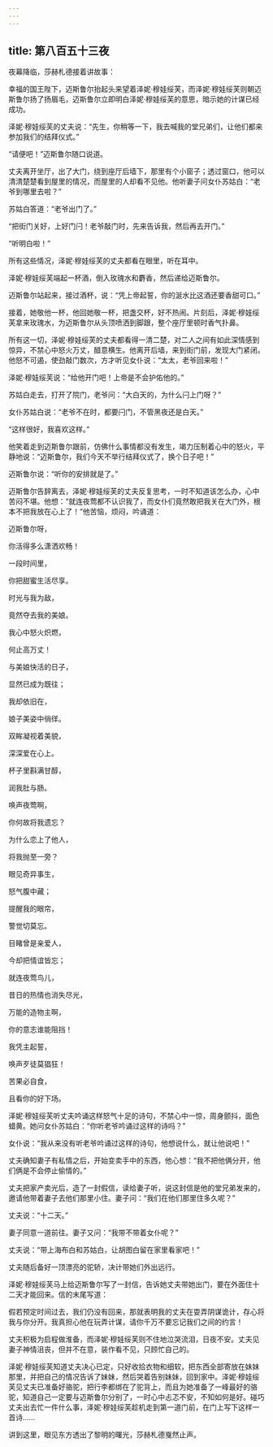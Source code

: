 ```yaml
---
---
---
```

title: 第八百五十三夜
---






夜幕降临，莎赫札德接着讲故事：





幸福的国王陛下，迈斯鲁尔抬起头来望着泽妮·穆娃绥芙，而泽妮·穆娃绥芙则朝迈斯鲁尔扬了扬眉毛，迈斯鲁尔立即明白泽妮·穆娃绥芙的意思，暗示她的计谋已经成功。

泽妮·穆娃绥芙的丈夫说：“先生，你稍等一下，我去喊我的堂兄弟们，让他们都来参加我们的结拜仪式。”

“请便吧！”迈斯鲁尔随口说道。

丈夫离开坐厅，出了大门，绕到座厅后墙下，那里有个小窗子；透过窗口，他可以清清楚楚看到屋里的情况，而屋里的人却看不见他。他听妻子问女仆苏姑白：“老爷到哪里去啦？”

苏姑白答道：“老爷出门了。”

“把街门关好，上好门闩！老爷敲门时，先来告诉我，然后再去开门。”

“听明白啦！”

所有这些情况，泽妮·穆娃绥芙的丈夫都看在眼里，听在耳中。

泽妮·穆娃绥芙端起一杯酒，倒入玫瑰水和麝香，然后递给迈斯鲁尔。

迈斯鲁尔站起来，接过酒杯，说：“凭上帝起誓，你的涎水比这酒还要香甜可口。”

接着，她敬他一杯，他回她敬一杯，把盏交杯，好不热闹。片刻后，泽妮·穆娃绥芙拿来玫瑰水，为迈斯鲁尔从头顶喷洒到脚跟，整个座厅里顿时香气扑鼻。

所有这一切，泽妮·穆娃绥芙的丈夫都看得一清二楚，对二人之间有如此深情感到惊异，不禁心中怒火万丈，醋意横生。他离开后墙，来到街门前，发现大门紧闭。他怒不可遏，使劲敲门数次，方才听见女仆说：“太太，老爷回来啦！”

泽妮·穆娃绥芙说：“给他开门吧！上帝是不会护佑他的。”

苏姑白走去，打开了院门，老爷问：“大白天的，为什么闩上门呀？”

女仆苏姑白说：“老爷不在时，都要闩门，不管黑夜还是白天。”

“这样很好，我喜欢这样。”

他笑着走到迈斯鲁尔跟前，仿佛什么事情都没有发生，竭力压制着心中的怒火，平静地说：“迈斯鲁尔，我们今天不举行结拜仪式了，换个日子吧！”

迈斯鲁尔说：“听你的安排就是了。”

迈斯鲁尔告辞离去，泽妮·穆娃绥芙的丈夫反复思考，一时不知道该怎么办，心中苦闷不堪。他想：“就连夜莺都不认识我了，而女仆们竟然敢把我关在大门外，根本不把我放在心上了！”他苦恼，烦闷，吟诵道：


迈斯鲁尔呀，

你活得多么潇洒欢畅！

一段时间里，

你把甜蜜生活尽享。

时光与我为敌，

竟然夺去我的美娘。

我心中怒火炽燃，

何止高万丈！

与美娘快活的日子，

显然已成为既往；

我却依旧在，

娘子美姿中徜徉。

双眸凝视着美貌，

深深爱在心上。

杯子里斟满甘醇，

润我肚与肠。

唤声夜莺啊，

你何故将我遗忘？

为什么恋上了他人，

将我抛至一旁？

眼见奇异事生，

怒气腹中藏；

提醒我的眼帘，

警觉切莫忘。

目睹曾是亲爱人，

今却把情谊皆忘；

就连夜莺鸟儿，

昔日的热情也消失尽光，

万能的造物主啊，

你的意志谁能阻挡！

我凭主起誓，

唤声歹徒莫猖狂！

苦果必自食，

且看你的好下场。



泽妮·穆娃绥芙听丈夫吟诵这样怒气十足的诗句，不禁心中一惊，周身颤抖，面色蜡黄。她问女仆苏姑白：“你听老爷吟诵过这样的诗吗？”

女仆说：“我从来没有听老爷吟诵过这样的诗句，他想说什么，就让他说吧！”

丈夫确知妻子有私情之后，开始变卖手中的东西，他心想：“我不把他俩分开，他们俩是不会停止偷情的。”

丈夫把家产卖光后，造了一封假信，读给妻子听，说这封信是他的堂兄弟发来的，邀请他带着妻子去他们那里小住。妻子问：“我们在他们那里住多久呢？”

丈夫说：“十二天。”

妻子同意一道前往。妻子又问：“我带不带着女仆呢？”

丈夫说：“带上海布白和苏姑白，让胡图白留在家里看家吧！”

丈夫随后备好一顶漂亮的驼轿，决计带她们外出远行。

泽妮·穆娃绥芙马上给迈斯鲁尔写了一封信，告诉她丈夫带她出门，要在外面住十二天才能回来。信的末尾写道：


假若预定时间过去，我们仍没有回来，那就表明我的丈夫在耍弄阴谋诡计，存心将我与你分开。我真担心他在玩弄计谋，请你千万不要忘记我们之间的约言！



丈夫积极为启程做淮备，而泽妮·穆娃绥芙则不住地泣哭流泪，日夜不安。丈夫见妻子神情沮丧，但并不在意，装作看不见，只顾忙自己的。

泽妮·穆娃绥芙知道丈夫决心已定，只好收拾衣物和细软，把东西全部寄放在妹妹那里，并把自己的情况告诉了妹妹，然后哭着告别妹妹，回到家中。泽妮·穆娃绥芙见丈夫已准备好骆驼，把行李都绑在了驼背上，而且为她准备了一峰最好的骆驼，知道自己一定要与迈斯鲁尔分别了，一时心中忐忑不安，不知如何是好。碰巧丈夫出去忙一件什么事，泽妮·穆娃绥芙趁机走到第一道门前，在门上写下这样一首诗……





讲到这里，眼见东方透出了黎明的曙光，莎赫札德戛然止声。